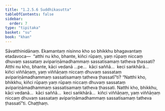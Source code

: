 ```yaml
---
title: "1.2.5.6 Suddhikasutta"
tableOfContents: false
sidebar:
  order: 7
type: "tipitaka"
basket: "su"
book: "khan"
---
```



<DynamicBreadcrumb />

<Division number="98" book="khan">

<Paragraph number="618" book="khan">
Sāvatthinidānaṃ. Ekamantaṃ nisinno kho so bhikkhu bhagavantaṃ etadavoca—  “atthi nu kho, bhante, kiñci rūpaṃ, yaṃ rūpaṃ niccaṃ dhuvaṃ sassataṃ avipariṇāmadhammaṃ sassatisamaṃ tatheva ṭhassati? Atthi nu kho, bhante, kāci vedanā …pe…  kāci saññā…  keci saṅkhārā…  kiñci viññāṇaṃ, yaṃ viññāṇaṃ niccaṃ dhuvaṃ sassataṃ avipariṇāmadhammaṃ sassatisamaṃ tatheva ṭhassatī”ti? “Natthi kho, bhikkhu, kiñci rūpaṃ yaṃ rūpaṃ niccaṃ dhuvaṃ sassataṃ avipariṇāmadhammaṃ sassatisamaṃ tatheva ṭhassati. Natthi kho, bhikkhu, kāci vedanā…  kāci saññā…  keci saṅkhārā…  kiñci viññāṇaṃ, yaṃ viññāṇaṃ niccaṃ dhuvaṃ sassataṃ avipariṇāmadhammaṃ sassatisamaṃ tatheva ṭhassatī”ti.

</Paragraph>
</Division>

<Paragraph number="619" type="center" book="khan">
Chaṭṭhaṃ.
</Paragraph>
